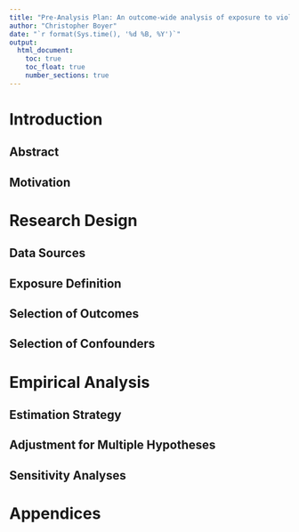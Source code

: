 ```yaml
---
title: "Pre-Analysis Plan: An outcome-wide analysis of exposure to violence in childhood using DHS data"
author: "Christopher Boyer"
date: "`r format(Sys.time(), '%d %B, %Y')`"
output: 
  html_document:
    toc: true
    toc_float: true
    number_sections: true
---
```


# Introduction

## Abstract

## Motivation

# Research Design

## Data Sources

## Exposure Definition

## Selection of Outcomes

## Selection of Confounders

# Empirical Analysis

## Estimation Strategy

## Adjustment for Multiple Hypotheses

## Sensitivity Analyses

# Appendices
